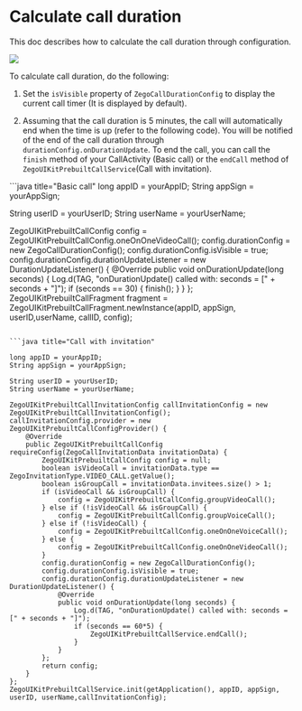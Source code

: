 # Calculate call duration

This doc describes how to calculate the call duration through configuration.

<div style={{width:"300px"}}>
    <Frame width="auto" height="auto" caption="">
        <img src="https://doc-media.zego.im/sdk-doc/Pics/ZegoUIKit/Flutter/call/call_duration.jpeg" />
    </Frame>
</div>

To calculate call duration, do the following:

1. Set the `isVisible` property of `ZegoCallDurationConfig` to display the current call timer (It is displayed by default).


2. Assuming that the call duration is 5 minutes, the call will automatically end when the time is up (refer to the following code). You will be notified of the end of the call duration through `durationConfig.onDurationUpdate`. To end the call, you can call the `finish` method of your CallActivity (Basic call) or the `endCall` method of `ZegoUIKitPrebuiltCallService`(Call with invitation).


<CodeGroup>
```java title="Basic call"
long appID = yourAppID;
String appSign = yourAppSign;

String userID = yourUserID;
String userName = yourUserName;

ZegoUIKitPrebuiltCallConfig config = ZegoUIKitPrebuiltCallConfig.oneOnOneVideoCall();
config.durationConfig = new ZegoCallDurationConfig();
config.durationConfig.isVisible = true;
config.durationConfig.durationUpdateListener = new DurationUpdateListener() {
    @Override
    public void onDurationUpdate(long seconds) {
        Log.d(TAG, "onDurationUpdate() called with: seconds = [" + seconds + "]");
        if (seconds == 30) {
            finish();
        }
    }
};
ZegoUIKitPrebuiltCallFragment fragment = ZegoUIKitPrebuiltCallFragment.newInstance(appID, appSign, userID,userName, callID, config);
```

```java title="Call with invitation"

long appID = yourAppID;
String appSign = yourAppSign;

String userID = yourUserID;
String userName = yourUserName;

ZegoUIKitPrebuiltCallInvitationConfig callInvitationConfig = new ZegoUIKitPrebuiltCallInvitationConfig();
callInvitationConfig.provider = new ZegoUIKitPrebuiltCallConfigProvider() {
    @Override
    public ZegoUIKitPrebuiltCallConfig requireConfig(ZegoCallInvitationData invitationData) {
        ZegoUIKitPrebuiltCallConfig config = null;
        boolean isVideoCall = invitationData.type == ZegoInvitationType.VIDEO_CALL.getValue();
        boolean isGroupCall = invitationData.invitees.size() > 1;
        if (isVideoCall && isGroupCall) {
            config = ZegoUIKitPrebuiltCallConfig.groupVideoCall();
        } else if (!isVideoCall && isGroupCall) {
            config = ZegoUIKitPrebuiltCallConfig.groupVoiceCall();
        } else if (!isVideoCall) {
            config = ZegoUIKitPrebuiltCallConfig.oneOnOneVoiceCall();
        } else {
            config = ZegoUIKitPrebuiltCallConfig.oneOnOneVideoCall();
        }
        config.durationConfig = new ZegoCallDurationConfig();
        config.durationConfig.isVisible = true;
        config.durationConfig.durationUpdateListener = new DurationUpdateListener() {
            @Override
            public void onDurationUpdate(long seconds) {
                Log.d(TAG, "onDurationUpdate() called with: seconds = [" + seconds + "]");
                if (seconds == 60*5) {
                    ZegoUIKitPrebuiltCallService.endCall();
                }
            }
        };
        return config;
    }
};
ZegoUIKitPrebuiltCallService.init(getApplication(), appID, appSign, userID, userName,callInvitationConfig);
```
</CodeGroup>